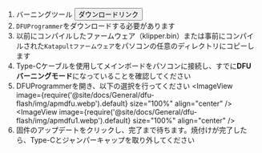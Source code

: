1. バーニングツール <Button variant="contained" disableElevation href="https://mellow-next.klipper.cn/docs/ResDownload/auxiliary_software/">ダウンロードリンク</Button>
2. `DFUProgrammer`をダウンロードする必要があります
3. 以前にコンパイルしたファームウェア（klipper.bin）または事前にコンパイルされた`Katapultファームウェア`をパソコンの任意のディレクトリにコピーします
4. Type-Cケーブルを使用してメインボードをパソコンに接続し、すでに**DFUバーニングモード**になっていることを確認してください
5. DFUProgrammerを開き、以下の選択を行ってください
    <ImageView image={require('@site/docs/General/dfu-flash/img/apmdfu.webp').default} size="100%" align="center" />
    <ImageView image={require('@site/docs/General/dfu-flash/img/apmdfu1.webp').default} size="100%" align="center" />
6. 固件のアップデートをクリックし、完了まで待ちます。焼付けが完了したら、Type-Cとジャンパーキャップを取り外してください